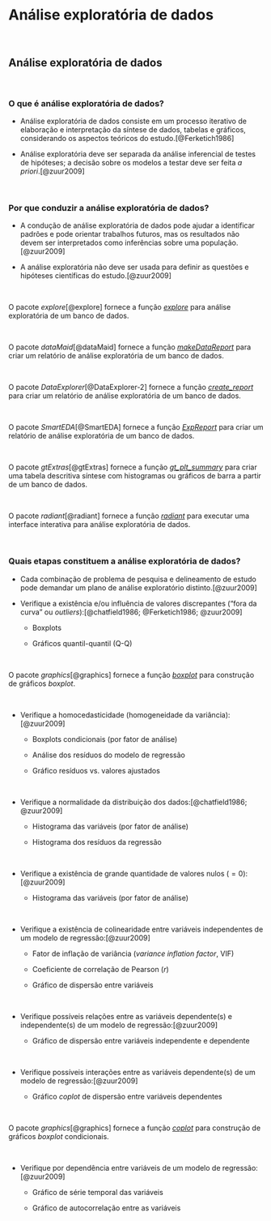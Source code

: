 # **Análise exploratória de dados** {#analise-exploratoria-dados-cap}

<br>

## Análise exploratória de dados {#analise-exploratoria}

<br>

### O que é análise exploratória de dados?

-   Análise exploratória de dados consiste em um processo iterativo de elaboração e interpretação da síntese de dados, tabelas e gráficos, considerando os aspectos teóricos do estudo.[@Ferketich1986]

-   Análise exploratória deve ser separada da análise inferencial de testes de hipóteses; a decisão sobre os modelos a testar deve ser feita *a priori*.[@zuur2009]

<br>

### Por que conduzir a análise exploratória de dados?

-   A condução de análise exploratória de dados pode ajudar a identificar padrões e pode orientar trabalhos futuros, mas os resultados não devem ser interpretados como inferências sobre uma população.[@zuur2009]

-   A análise exploratória não deve ser usada para definir as questões e hipóteses científicas do estudo.[@zuur2009]

<br>

::: {.infobox .Rlogo data-latex="{images/Rlogo}"}
O pacote *explore*[@explore] fornece a função [*explore*](https://www.rdocumentation.org/packages/explore/versions/1.0.2/topics/explore) para análise exploratória de um banco de dados.
:::

<br>

::: {.infobox .Rlogo data-latex="{images/Rlogo}"}
O pacote *dataMaid*[@dataMaid] fornece a função [*makeDataReport*](https://www.rdocumentation.org/packages/dataMaid/versions/1.4.1/topics/makeDataReport) para criar um relatório de análise exploratória de um banco de dados.
:::

<br>

::: {.infobox .Rlogo data-latex="{images/Rlogo}"}
O pacote *DataExplorer*[@DataExplorer-2] fornece a função [*create_report*](https://www.rdocumentation.org/packages/DataExplorer/versions/0.8.2/topics/create_report) para criar um relatório de análise exploratória de um banco de dados.
:::

<br>

::: {.infobox .Rlogo data-latex="{images/Rlogo}"}
O pacote *SmartEDA*[@SmartEDA] fornece a função [*ExpReport*](https://www.rdocumentation.org/packages/SmartEDA/versions/0.3.9/topics/ExpReport) para criar um relatório de análise exploratória de um banco de dados.
:::

<br>

::: {.infobox .Rlogo data-latex="{images/Rlogo}"}
O pacote *gtExtras*[@gtExtras] fornece a função [*gt_plt_summary*](https://www.rdocumentation.org/packages/gtExtras/versions/0.5.0/topics/gt_plt_summary) para criar uma tabela descritiva síntese com histogramas ou gráficos de barra a partir de um banco de dados.
:::

<br>

::: {.infobox .Rlogo data-latex="{images/Rlogo}"}
O pacote *radiant*[@radiant] fornece a função [*radiant*](https://www.rdocumentation.org/packages/radiant/versions/1.5.0/topics/radiant) para executar uma interface interativa para análise exploratória de dados.
:::

<br>

### Quais etapas constituem a análise exploratória de dados?

-   Cada combinação de problema de pesquisa e delineamento de estudo pode demandar um plano de análise exploratório distinto.[@zuur2009]

-   Verifique a existência e/ou influência de valores discrepantes ("fora da curva" ou *outliers*):[@chatfield1986; @Ferketich1986; @zuur2009]

    -   Boxplots

    -   Gráficos quantil-quantil (Q-Q)

<br>

::: {.infobox .Rlogo data-latex="{images/Rlogo}"}
O pacote *graphics*[@graphics] fornece a função [*boxplot*](https://www.rdocumentation.org/packages/graphics/versions/3.6.2/topics/boxplot) para construção de gráficos *boxplot*.
:::

<br>

-   Verifique a homocedasticidade (homogeneidade da variância):[@zuur2009]

    -   Boxplots condicionais (por fator de análise)

    -   Análise dos resíduos do modelo de regressão

    -   Gráfico resíduos vs. valores ajustados

<br>

-   Verifique a normalidade da distribuição dos dados:[@chatfield1986; @zuur2009]

    -   Histograma das variáveis (por fator de análise)

    -   Histograma dos resíduos da regressão

<br>

-   Verifique a existência de grande quantidade de valores nulos ($=0$):[@zuur2009]

    -   Histograma das variáveis (por fator de análise)

<br>

-   Verifique a existência de colinearidade entre variáveis independentes de um modelo de regressão:[@zuur2009]

    -   Fator de inflação de variância (*variance inflation factor*, VIF)

    -   Coeficiente de correlação de Pearson ($r$)

    -   Gráfico de dispersão entre variáveis

<br>

-   Verifique possíveis relações entre as variáveis dependente(s) e independente(s) de um modelo de regressão:[@zuur2009]

    -   Gráfico de dispersão entre variáveis independente e dependente

<br>

-   Verifique possíveis interações entre as variáveis dependente(s) de um modelo de regressão:[@zuur2009]

    -   Gráfico *coplot* de dispersão entre variáveis dependentes

<br>

::: {.infobox .Rlogo data-latex="{images/Rlogo}"}
O pacote *graphics*[@graphics] fornece a função [*coplot*](https://www.rdocumentation.org/packages/graphics/versions/3.6.2/topics/coplot) para construção de gráficos *boxplot* condicionais.
:::

<br>

-   Verifique por dependência entre variáveis de um modelo de regressão:[@zuur2009]

    -   Gráfico de série temporal das variáveis

    -   Gráfico de autocorrelação entre as variáveis

<br>
